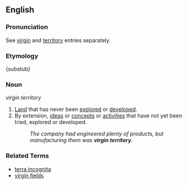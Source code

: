 ==English==

===Pronunciation===
See [[virgin]] and [[territory]] entries separately.

===Etymology===
{substub}

===Noun===
''virgin territory''

# [[Land]] that has never been [[explore]]d or [[develop]]ed.
# By extension, [[ideas]] or [[concept]]s or [[activities]] that have not yet been tried, explored or developed.
#:''The company had engineered plenty of products, but manufacturing them was '''virgin territory'''.''

===Related Terms===
* [[terra incognita]]
* [[virgin field]]s